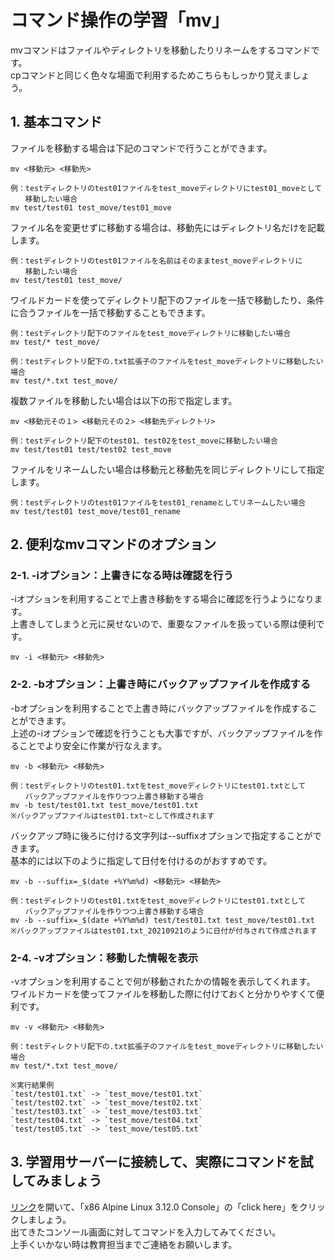 # コマンド操作の学習「mv」
mvコマンドはファイルやディレクトリを移動したりリネームをするコマンドです。  
cpコマンドと同じく色々な場面で利用するためこちらもしっかり覚えましょう。
## 1. 基本コマンド
ファイルを移動する場合は下記のコマンドで行うことができます。
```shell
mv <移動元> <移動先>

例：testディレクトリのtest01ファイルをtest_moveディレクトリにtest01_moveとして
　　移動したい場合
mv test/test01 test_move/test01_move
```
ファイル名を変更せずに移動する場合は、移動先にはディレクトリ名だけを記載します。
```shell
例：testディレクトリのtest01ファイルを名前はそのままtest_moveディレクトリに
　　移動したい場合
mv test/test01 test_move/
```
ワイルドカードを使ってディレクトリ配下のファイルを一括で移動したり、条件に合うファイルを一括で移動することもできます。
```shell
例：testディレクトリ配下のファイルをtest_moveディレクトリに移動したい場合
mv test/* test_move/

例：testディレクトリ配下の.txt拡張子のファイルをtest_moveディレクトリに移動したい場合
mv test/*.txt test_move/
```
複数ファイルを移動したい場合は以下の形で指定します。
```shell
mv <移動元その１> <移動元その２> <移動先ディレクトリ>

例：testディレクトリ配下のtest01、test02をtest_moveに移動したい場合
mv test/test01 test/test02 test_move
```
ファイルをリネームしたい場合は移動元と移動先を同じディレクトリにして指定します。
```shell
例：testディレクトリのtest01ファイルをtest01_renameとしてリネームしたい場合
mv test/test01 test_move/test01_rename
```
## 2. 便利なmvコマンドのオプション
### 2-1. -iオプション：上書きになる時は確認を行う
-iオプションを利用することで上書き移動をする場合に確認を行うようになります。  
上書きしてしまうと元に戻せないので、重要なファイルを扱っている際は便利です。
```shell
mv -i <移動元> <移動先>
```
### 2-2. -bオプション：上書き時にバックアップファイルを作成する
-bオプションを利用することで上書き時にバックアップファイルを作成することができます。  
上述の-iオプションで確認を行うことも大事ですが、バックアップファイルを作ることでより安全に作業が行なえます。
```shell
mv -b <移動元> <移動先>

例：testディレクトリのtest01.txtをtest_moveディレクトリにtest01.txtとして
　　バックアップファイルを作りつつ上書き移動する場合
mv -b test/test01.txt test_move/test01.txt
※バックアップファイルはtest01.txt~として作成されます
```
バックアップ時に後ろに付ける文字列は--suffixオプションで指定することができます。  
基本的には以下のように指定して日付を付けるのがおすすめです。
```shell
mv -b --suffix=_$(date +%Y%m%d) <移動元> <移動先>

例：testディレクトリのtest01.txtをtest_moveディレクトリにtest01.txtとして
　　バックアップファイルを作りつつ上書き移動する場合
mv -b --suffix=_$(date +%Y%m%d) test/test01.txt test_move/test01.txt
※バックアップファイルはtest01.txt_20210921のように日付が付与されて作成されます
```
### 2-4. -vオプション：移動した情報を表示
-vオプションを利用することで何が移動されたかの情報を表示してくれます。  
ワイルドカードを使ってファイルを移動した際に付けておくと分かりやすくて便利です。
```shell
mv -v <移動元> <移動先>

例：testディレクトリ配下の.txt拡張子のファイルをtest_moveディレクトリに移動したい場合
mv test/*.txt test_move/

※実行結果例
`test/test01.txt` -> `test_move/test01.txt`
`test/test02.txt` -> `test_move/test02.txt`
`test/test03.txt` -> `test_move/test03.txt`
`test/test04.txt` -> `test_move/test04.txt`
`test/test05.txt` -> `test_move/test05.txt`
```
## 3. 学習用サーバーに接続して、実際にコマンドを試してみましょう
[リンク](https://bellard.org/jslinux/)を開いて、「x86 Alpine Linux 3.12.0 Console」の「click here」をクリックしましょう。  
出てきたコンソール画面に対してコマンドを入力してみてください。  
上手くいかない時は教育担当までご連絡をお願いします。